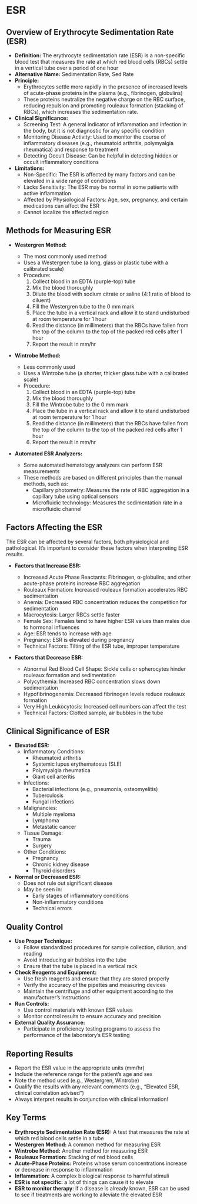 # ESR {-}

## **Overview of Erythrocyte Sedimentation Rate (ESR)** {-}

*   **Definition:** The erythrocyte sedimentation rate (ESR) is a non-specific blood test that measures the rate at which red blood cells (RBCs) settle in a vertical tube over a period of one hour
*   **Alternative Name:** Sedimentation Rate, Sed Rate
*   **Principle:**
    *   Erythrocytes settle more rapidly in the presence of increased levels of acute-phase proteins in the plasma (e.g., fibrinogen, globulins)
    *   These proteins neutralize the negative charge on the RBC surface, reducing repulsion and promoting rouleaux formation (stacking of RBCs), which increases the sedimentation rate.
*   **Clinical Significance:**
    *   Screening Test: A general indicator of inflammation and infection in the body, but it is not diagnostic for any specific condition
    *   Monitoring Disease Activity: Used to monitor the course of inflammatory diseases (e.g., rheumatoid arthritis, polymyalgia rheumatica) and response to treatment
    *   Detecting Occult Disease: Can be helpful in detecting hidden or occult inflammatory conditions
*   **Limitations:**
    *   Non-Specific: The ESR is affected by many factors and can be elevated in a wide range of conditions
    *   Lacks Sensitivity: The ESR may be normal in some patients with active inflammation
    *   Affected by Physiological Factors: Age, sex, pregnancy, and certain medications can affect the ESR
    *   Cannot localize the affected region

## **Methods for Measuring ESR** {-}

*   **Westergren Method:**

    *   The most commonly used method
    *   Uses a Westergren tube (a long, glass or plastic tube with a calibrated scale)
    *   Procedure:
        1.  Collect blood in an EDTA (purple-top) tube
        2.  Mix the blood thoroughly
        3.  Dilute the blood with sodium citrate or saline (4:1 ratio of blood to diluent)
        4.  Fill the Westergren tube to the 0 mm mark
        5.  Place the tube in a vertical rack and allow it to stand undisturbed at room temperature for 1 hour
        6.  Read the distance (in millimeters) that the RBCs have fallen from the top of the column to the top of the packed red cells after 1 hour
        7.  Report the result in mm/hr
*   **Wintrobe Method:**

    *   Less commonly used
    *   Uses a Wintrobe tube (a shorter, thicker glass tube with a calibrated scale)
    *   Procedure:
        1.  Collect blood in an EDTA (purple-top) tube
        2.  Mix the blood thoroughly
        3.  Fill the Wintrobe tube to the 0 mm mark
        4.  Place the tube in a vertical rack and allow it to stand undisturbed at room temperature for 1 hour
        5.  Read the distance (in millimeters) that the RBCs have fallen from the top of the column to the top of the packed red cells after 1 hour
        6.  Report the result in mm/hr
*   **Automated ESR Analyzers:**

    *   Some automated hematology analyzers can perform ESR measurements
    *   These methods are based on different principles than the manual methods, such as:
        *   Capillary photometry: Measures the rate of RBC aggregation in a capillary tube using optical sensors
        *   Microfluidic technology: Measures the sedimentation rate in a microfluidic channel

## **Factors Affecting the ESR** {-}

The ESR can be affected by several factors, both physiological and pathological. It's important to consider these factors when interpreting ESR results.

*   **Factors that Increase ESR:**

    *   Increased Acute Phase Reactants: Fibrinogen, α-globulins, and other acute-phase proteins increase RBC aggregation
    *   Rouleaux Formation: Increased rouleaux formation accelerates RBC sedimentation
    *   Anemia: Decreased RBC concentration reduces the competition for sedimentation
    *   Macrocytosis: Larger RBCs settle faster
    *   Female Sex: Females tend to have higher ESR values than males due to hormonal influences
    *   Age: ESR tends to increase with age
    *   Pregnancy: ESR is elevated during pregnancy
    *   Technical Factors: Tilting of the ESR tube, improper temperature

*   **Factors that Decrease ESR:**

    *   Abnormal Red Blood Cell Shape: Sickle cells or spherocytes hinder rouleaux formation and sedimentation
    *   Polycythemia: Increased RBC concentration slows down sedimentation
    *   Hypofibrinogenemia: Decreased fibrinogen levels reduce rouleaux formation
    *   Very High Leukocytosis: Increased cell numbers can affect the test
    *   Technical Factors: Clotted sample, air bubbles in the tube

## **Clinical Significance of ESR** {-}

*   **Elevated ESR:**
    *   Inflammatory Conditions:
        *   Rheumatoid arthritis
        *   Systemic lupus erythematosus (SLE)
        *   Polymyalgia rheumatica
        *   Giant cell arteritis
    *   Infections:
        *   Bacterial infections (e.g., pneumonia, osteomyelitis)
        *   Tuberculosis
        *   Fungal infections
    *   Malignancies:
        *   Multiple myeloma
        *   Lymphoma
        *   Metastatic cancer
    *   Tissue Damage:
        *   Trauma
        *   Surgery
    *   Other Conditions:
        *   Pregnancy
        *   Chronic kidney disease
        *   Thyroid disorders
*   **Normal or Decreased ESR:**
    *   Does not rule out significant disease
    *   May be seen in:
        *   Early stages of inflammatory conditions
        *   Non-inflammatory conditions
        *   Technical errors

## **Quality Control** {-}

*   **Use Proper Technique:**
    *   Follow standardized procedures for sample collection, dilution, and reading
    *   Avoid introducing air bubbles into the tube
    *   Ensure that the tube is placed in a vertical rack
*   **Check Reagents and Equipment:**
    *   Use fresh reagents and ensure that they are stored properly
    *   Verify the accuracy of the pipettes and measuring devices
    *   Maintain the centrifuge and other equipment according to the manufacturer's instructions
*   **Run Controls:**
    *   Use control materials with known ESR values
    *   Monitor control results to ensure accuracy and precision
*   **External Quality Assurance:**
    *   Participate in proficiency testing programs to assess the performance of the laboratory's ESR testing

## **Reporting Results** {-}

*   Report the ESR value in the appropriate units (mm/hr)
*   Include the reference range for the patient's age and sex
*   Note the method used (e.g., Westergren, Wintrobe)
*   Qualify the results with any relevant comments (e.g., "Elevated ESR, clinical correlation advised")
*   Always interpret results in conjunction with clinical information!

## **Key Terms** {-}

*   **Erythrocyte Sedimentation Rate (ESR):** A test that measures the rate at which red blood cells settle in a tube
*   **Westergren Method:** A common method for measuring ESR
*   **Wintrobe Method:** Another method for measuring ESR
*   **Rouleaux Formation:** Stacking of red blood cells
*   **Acute-Phase Proteins:** Proteins whose serum concentrations increase or decrease in response to inflammation
*   **Inflammation:** A complex biological response to harmful stimuli
*   **ESR is not specific:** a lot of things can cause it to elevate
*   **ESR to monitor therapy**: if a disease is already known, ESR can be used to see if treatments are working to alleviate the elevated ESR
